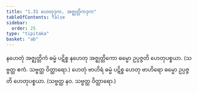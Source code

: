 ```yaml
---
title: "1.31 ဟေတုဒုက, အဇ္ဈတ္တိကဒုက"
tableOfContents: false
sidebar:
  order: 25
type: "tipitaka"
basket: "ab"
---
```



<DynamicBreadcrumb />

<Division number="55">

<Paragraph number="156">
နဟေတုံ အဇ္ဈတ္တိကံ ဓမ္မံ ပဋိစ္စ နဟေတု အဇ္ဈတ္တိကော ဓမ္မော ဥပ္ပဇ္ဇတိ ဟေတုပစ္စယာ. (သဗ္ဗတ္ထ ဧကံ. သဗ္ဗတ္ထ ဝိတ္ထာရော.)
</Paragraph>

<Paragraph number="157">
ဟေတုံ ဗာဟိရံ ဓမ္မံ ပဋိစ္စ ဟေတု ဗာဟိရော ဓမ္မော ဥပ္ပဇ္ဇတိ ဟေတုပစ္စယာ. (သဗ္ဗတ္ထ နဝ. သဗ္ဗတ္ထ ဝိတ္ထာရော.)
</Paragraph>
</Division>